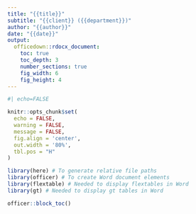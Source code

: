 ```yaml
---
title: "{{title}}"
subtitle: "{{client}} ({{department}})"
author: "{{author}}"
date: "{{date}}"
output:
  officedown::rdocx_document:
    toc: true
    toc_depth: 3
    number_sections: true
    fig_width: 6
    fig_height: 4
---
```


```r
#| echo=FALSE

knitr::opts_chunk$set(
  echo = FALSE,
  warning = FALSE,
  message = FALSE,
  fig.align = 'center',
  out.width = '80%',
  tbl.pos = "H"
)
```

```r
library(here) # To generate relative file paths
library(officer) # To create Word document elements
library(flextable) # Needed to display flextables in Word
library(gt) # Needed to display gt tables in Word
```

```r
officer::block_toc()
```
